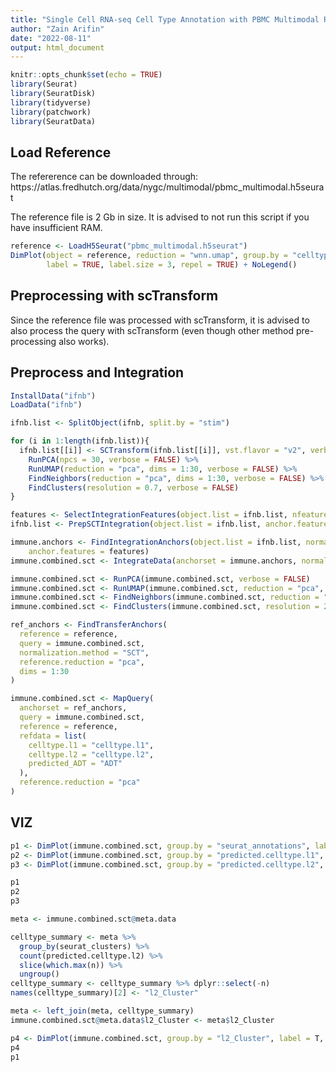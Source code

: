 ---
title: "Single Cell RNA-seq Cell Type Annotation with PBMC Multimodal Reference (Seurat)"
author: "Zain Arifin"
date: "2022-08-11"
output: html_document
---

```{r setup, include=FALSE}
knitr::opts_chunk$set(echo = TRUE)
library(Seurat)
library(SeuratDisk)
library(tidyverse)
library(patchwork)
library(SeuratData)
```

## Load Reference

The refererence can be downloaded through: https://atlas.fredhutch.org/data/nygc/multimodal/pbmc_multimodal.h5seurat

The reference file is 2 Gb in size. It is advised to not run this script if you have insufficient RAM.

```{r}
reference <- LoadH5Seurat("pbmc_multimodal.h5seurat")
DimPlot(object = reference, reduction = "wnn.umap", group.by = "celltype.l2", 
        label = TRUE, label.size = 3, repel = TRUE) + NoLegend()
```

## Preprocessing with scTransform

Since the reference file was processed with scTransform, it is advised to also process the query with scTransform (even though other method pre-processing also works).

## Preprocess and Integration

```{r preprocess, warning=F}
InstallData("ifnb")
LoadData("ifnb")

ifnb.list <- SplitObject(ifnb, split.by = "stim")

for (i in 1:length(ifnb.list)){
  ifnb.list[[i]] <- SCTransform(ifnb.list[[i]], vst.flavor = "v2", verbose = FALSE) %>%
    RunPCA(npcs = 30, verbose = FALSE) %>%
    RunUMAP(reduction = "pca", dims = 1:30, verbose = FALSE) %>%
    FindNeighbors(reduction = "pca", dims = 1:30, verbose = FALSE) %>%
    FindClusters(resolution = 0.7, verbose = FALSE)
}

features <- SelectIntegrationFeatures(object.list = ifnb.list, nfeatures = 3000)
ifnb.list <- PrepSCTIntegration(object.list = ifnb.list, anchor.features = features)

immune.anchors <- FindIntegrationAnchors(object.list = ifnb.list, normalization.method = "SCT",
    anchor.features = features)
immune.combined.sct <- IntegrateData(anchorset = immune.anchors, normalization.method = "SCT")

immune.combined.sct <- RunPCA(immune.combined.sct, verbose = FALSE)
immune.combined.sct <- RunUMAP(immune.combined.sct, reduction = "pca", dims = 1:30, verbose = FALSE)
immune.combined.sct <- FindNeighbors(immune.combined.sct, reduction = "pca", dims = 1:30)
immune.combined.sct <- FindClusters(immune.combined.sct, resolution = 2)
```

```{r}
ref_anchors <- FindTransferAnchors(
  reference = reference,
  query = immune.combined.sct,
  normalization.method = "SCT",
  reference.reduction = "pca",
  dims = 1:30
)

immune.combined.sct <- MapQuery(
  anchorset = ref_anchors,
  query = immune.combined.sct,
  reference = reference,
  refdata = list(
    celltype.l1 = "celltype.l1",
    celltype.l2 = "celltype.l2",
    predicted_ADT = "ADT"
  ),
  reference.reduction = "pca"
)
```

## VIZ

```{r}
p1 <- DimPlot(immune.combined.sct, group.by = "seurat_annotations", label = T)
p2 <- DimPlot(immune.combined.sct, group.by = "predicted.celltype.l1", label = T)
p3 <- DimPlot(immune.combined.sct, group.by = "predicted.celltype.l2", label = T)

p1
p2
p3
```


```{r}
meta <- immune.combined.sct@meta.data

celltype_summary <- meta %>%
  group_by(seurat_clusters) %>%
  count(predicted.celltype.l2) %>%
  slice(which.max(n)) %>%
  ungroup()
celltype_summary <- celltype_summary %>% dplyr::select(-n)
names(celltype_summary)[2] <- "l2_Cluster"

meta <- left_join(meta, celltype_summary)
immune.combined.sct@meta.data$l2_Cluster <- meta$l2_Cluster

p4 <- DimPlot(immune.combined.sct, group.by = "l2_Cluster", label = T, repel = T)
p4
p1
```

